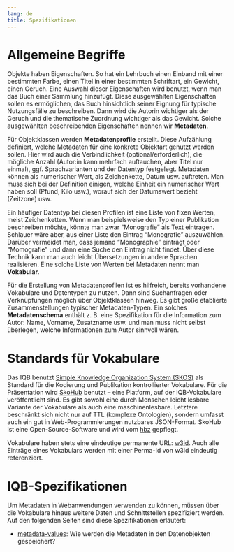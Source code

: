 ```yaml
---
lang: de
title: Spezifikationen
---
```


# Allgemeine Begriffe

Objekte haben Eigenschaften. So hat ein Lehrbuch einen Einband mit einer bestimmten Farbe, einen Titel in einer bestimmten Schriftart, ein Gewicht, einen Geruch. Eine Auswahl dieser Eigenschaften wird benutzt, wenn man das Buch einer Sammlung hinzufügt. Diese ausgewählten Eigenschaften sollen es ermöglichen, das Buch hinsichtlich seiner Eignung für typische Nutzungsfälle zu beschreiben. Dann wird die Autorin wichtiger als der Geruch und die thematische Zuordnung wichtiger als das Gewicht. Solche ausgewählten beschreibenden Eigenschaften nennen wir **Metadaten**.

Für Objektklassen werden **Metadatenprofile** erstellt. Diese Aufzählung definiert, welche Metadaten für eine konkrete Objektart genutzt werden sollen. Hier wird auch die Verbindlichkeit (optional/erforderlich), die mögliche Anzahl (Autor:in kann mehrfach auftauchen, aber Titel nur einmal), ggf. Sprachvarianten und der Datentyp festgelegt. Metadaten können als numerischer Wert, als Zeichenkette, Datum usw. auftreten. Man muss sich bei der Definition einigen, welche Einheit ein numerischer Wert haben soll (Pfund, Kilo usw.), worauf sich der Datumswert bezieht (Zeitzone) usw.

Ein häufiger Datentyp bei diesen Profilen ist eine Liste von fixen Werten, meist Zeichenketten. Wenn man beispielsweise den Typ einer Publikation beschreiben möchte, könnte man zwar "Monografie" als Text eintragen. Schlauer wäre aber, aus einer Liste den Eintrag "Monografie" auszuwählen. Darüber vermeidet man, dass jemand "Monographie" einträgt oder "Momografie" und dann eine Suche den Eintrag nicht findet. Über diese Technik kann man auch leicht Übersetzungen in andere Sprachen realisieren. Eine solche Liste von Werten bei Metadaten nennt man **Vokabular**.

Für die Erstellung von Metadatenprofilen ist es hilfreich, bereits vorhandene Vokabulare und Datentypen zu nutzen. Dann sind Suchanfragen oder Verknüpfungen möglich über Objektklassen hinweg. Es gibt große etablierte Zusammenstellungen typischer Metadaten-Typen. Ein solches **Metadatenschema** enthält z. B. eine Spezifikation für die Information zum Autor: Name, Vorname, Zusatzname usw. und man muss nicht selbst überlegen, welche Informationen zum Autor sinnvoll wären.

# Standards für Vokabulare

Das IQB benutzt [Simple Knowledge Organization System (SKOS)](https://www.w3.org/2004/02/skos/) als Standard für die Kodierung und Publikation kontrollierter Vokabulare. Für die Präsentation wird [SkoHub](https://skohub.io/) benutzt -- eine Platform, auf der IQB-Vokabulare veröffentlicht sind. Es gibt sowohl eine durch Menschen leicht lesbare Variante der Vokabulare als auch eine maschinenlesbare. Letztere beschränkt sich nicht nur auf TTL (komplexe Ontologien), sondern umfasst auch ein gut in Web-Programmierungen nutzbares JSON-Format. SkoHub ist eine Open-Source-Software und wird vom [hbz](https://www.hbz-nrw.de/) gepflegt.

Vokabulare haben stets eine eindeutige permanente URL: [w3id](https://w3id.org/). Auch alle Einträge eines Vokabulars werden mit einer Perma-Id von w3id eindeutig referenziert.

# IQB-Spezifikationen

Um Metadaten in Webanwendungen verwenden zu können, müssen über die Vokabulare hinaus weitere Daten und Schnittstellen spezifiziert werden. Auf den folgenden Seiten sind diese Spezifikationen erläutert:

* [metadata-values](metadata-values.qmd): Wie werden die Metadaten in den Datenobjekten gespeichert?